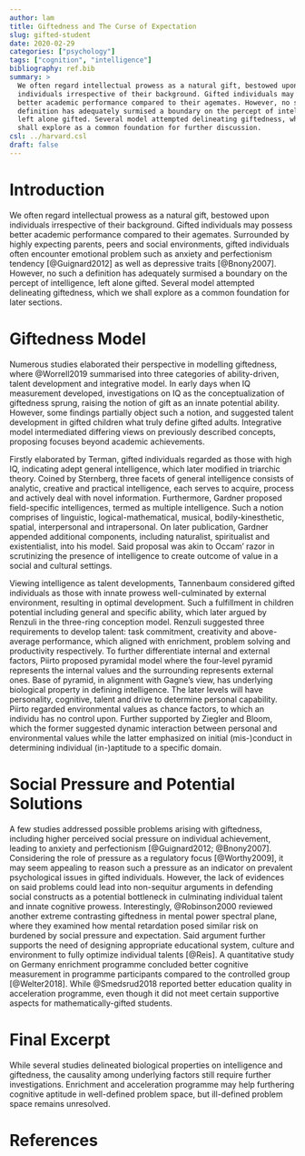 ```yaml
---
author: lam
title: Giftedness and The Curse of Expectation
slug: gifted-student
date: 2020-02-29
categories: ["psychology"]
tags: ["cognition", "intelligence"]
bibliography: ref.bib
summary: >
  We often regard intellectual prowess as a natural gift, bestowed upon
  individuals irrespective of their background. Gifted individuals may possess
  better academic performance compared to their agemates. However, no such a
  definition has adequately surmised a boundary on the percept of intelligence,
  left alone gifted. Several model attempted delineating giftedness, which we
  shall explore as a common foundation for further discussion.
csl: ../harvard.csl
draft: false
---
```


# Introduction

We often regard intellectual prowess as a natural gift, bestowed upon
individuals irrespective of their background. Gifted individuals may possess
better academic performance compared to their agemates. Surrounded by highly
expecting parents, peers and social environments, gifted individuals often
encounter emotional problem such as anxiety and perfectionism tendency
[@Guignard2012] as well as depressive traits [@Bnony2007]. However, no such a
definition has adequately surmised a boundary on the percept of intelligence,
left alone gifted. Several model attempted delineating giftedness, which we
shall explore as a common foundation for later sections.

# Giftedness Model

Numerous studies elaborated their perspective in modelling giftedness, where
@Worrell2019 summarised into three categories of ability-driven, talent
development and integrative model. In early days when IQ measurement developed,
investigations on IQ as the conceptualization of giftedness sprung, raising the
notion of gift as an innate potential ability. However, some findings partially
object such a notion, and suggested talent development in gifted children what
truly define gifted adults. Integrative model intermediated differing views on
previously described concepts, proposing focuses beyond academic achievements.

Firstly elaborated by Terman, gifted individuals regarded as those with
high IQ, indicating adept general intelligence, which later modified in
triarchic theory. Coined by Sternberg, three facets of general intelligence
consists of analytic, creative and practical intelligence, each serves to
acquire, process and actively deal with novel information. Furthermore, Gardner
proposed field-specific intelligences, termed as multiple intelligence. Such a
notion comprises of linguistic, logical-mathematical, musical,
bodily-kinesthetic, spatial, interpersonal and intrapersonal. On later
publication, Gardner appended additional components, including naturalist,
spiritualist and existentialist, into his model. Said proposal was akin to
Occam' razor in scrutinizing the presence of intelligence to create outcome of
value in a social and cultural settings.

Viewing intelligence as talent developments, Tannenbaum considered gifted
individuals as those with innate prowess well-culminated by external
environment, resulting in optimal development. Such a fulfillment in children
potential including general and specific ability, which later argued by Renzuli
in the three-ring conception model. Renzuli suggested three requirements to
develop talent: task commitment, creativity and above-average performance,
which aligned with enrichment, problem solving and productivity respectively.
To further differentiate internal and external factors, Piirto proposed
pyramidal model where the four-level pyramid represents the internal values and
the surrounding represents external ones. Base of pyramid, in alignment with
Gagne's view, has underlying biological property in defining intelligence. The
later levels will have personality, cognitive, talent and drive to determine
personal capability. Piirto regarded environmental values as chance factors,
to which an individu has no control upon. Further supported by Ziegler and
Bloom, which the former suggested dynamic interaction between personal and
environmental values while the latter emphasized on initial (mis-)conduct in
determining individual (in-)aptitude to a specific domain.

# Social Pressure and Potential Solutions

A few studies addressed possible problems arising with giftedness, including
higher perceived social pressure on individual achievement, leading to anxiety
and perfectionism [@Guignard2012; @Bnony2007]. Considering the role of pressure
as a regulatory focus [@Worthy2009], it may seem appealing to reason such a
pressure as an indicator on prevalent psychological issues in gifted
individuals.  However, the lack of evidences on said problems could lead into
non-sequitur arguments in defending social constructs as a potential bottleneck
in culminating individual talent and innate cognitive prowess. Interestingly,
@Robinson2000 reviewed another extreme contrasting giftedness in mental power
spectral plane, where they examined how mental retardation posed similar risk
on burdened by social pressure and expectation. Said argument further supports
the need of designing appropriate educational system, culture and environment
to fully optimize individual talents [@Reis]. A quantitative study on Germany
enrichment programme concluded better cognitive measurement in programme
participants compared to the controlled group [@Welter2018]. While
@Smedsrud2018 reported better education quality in acceleration programme, even
though it did not meet certain supportive aspects for mathematically-gifted
students.

# Final Excerpt

While several studies delineated biological properties on intelligence and
giftedness, the causality among underlying factors still require further
investigations. Enrichment and acceleration programme may help furthering
cognitive aptitude in well-defined problem space, but ill-defined problem space
remains unresolved.

# References
